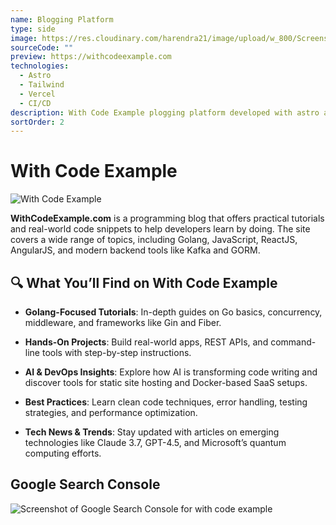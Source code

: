 ```yaml
---
name: Blogging Platform
type: side
image: https://res.cloudinary.com/harendra21/image/upload/w_800/Screenshot_2024-09-18_at_4.30.47_PM_qt1du0.png
sourceCode: ""
preview: https://withcodeexample.com
technologies:
  - Astro
  - Tailwind
  - Vercel
  - CI/CD
description: With Code Example plogging platform developed with astro and tailwind.
sortOrder: 2
---
```


# **With Code Example**

![With Code Example](https://res.cloudinary.com/harendra21/image/upload/w_800/Screenshot_2024-09-18_at_4.30.47_PM_qt1du0.png)

**WithCodeExample.com** is a programming blog that offers practical tutorials and real-world code snippets to help developers learn by doing. The site covers a wide range of topics, including Golang, JavaScript, ReactJS, AngularJS, and modern backend tools like Kafka and GORM.

## **🔍 What You’ll Find on With Code Example**

-   **Golang-Focused Tutorials**: In-depth guides on Go basics, concurrency, middleware, and frameworks like Gin and Fiber.
    
-   **Hands-On Projects**: Build real-world apps, REST APIs, and command-line tools with step-by-step instructions.
    
-   **AI & DevOps Insights**: Explore how AI is transforming code writing and discover tools for static site hosting and Docker-based SaaS setups.
    
-   **Best Practices**: Learn clean code techniques, error handling, testing strategies, and performance optimization.
    
-   **Tech News & Trends**: Stay updated with articles on emerging technologies like Claude 3.7, GPT-4.5, and Microsoft’s quantum computing efforts.
    
## Google Search Console

![Screenshot of Google Search Console for with code example](https://res.cloudinary.com/harendra21/image/upload/v1745827760/withcodeexample.com/Screenshot_2025-04-28_at_1.38.52_PM_yutmy1.png)